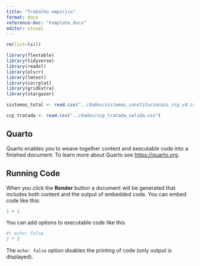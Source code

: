 ```yaml
---
title: "Trabalho empírico"
format: docx
reference-doc: "template.docx"
editor: visual
---
```


```r

rm(list=ls())

library(flextable)
library(tidyverse)
library(readxl)
library(olsrr)
library(lmtest)
library(corrplot)
library(gridExtra)
library(stargazer)

sistemas_total <- read.csv("../dados/sistemas_constitucionais_ccp_v4.csv")

ccp_tratada <- read.csv("../dados/ccp_tratada_valida.csv")

```


## Quarto

Quarto enables you to weave together content and executable code into a finished document. To learn more about Quarto see <https://quarto.org>.

## Running Code

When you click the **Render** button a document will be generated that includes both content and the output of embedded code. You can embed code like this:

```r
1 + 1
```

You can add options to executable code like this

```r
#| echo: false
2 * 2
```

The `echo: false` option disables the printing of code (only output is displayed).
